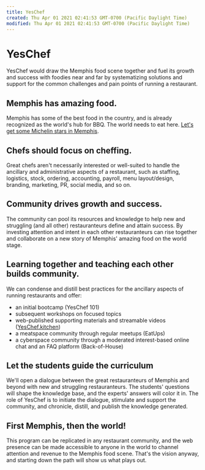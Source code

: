 ```yaml
---
title: YesChef
created: Thu Apr 01 2021 02:41:53 GMT-0700 (Pacific Daylight Time)
modified: Thu Apr 01 2021 02:41:53 GMT-0700 (Pacific Daylight Time)
---
```

# YesChef

YesChef would draw the Memphis food scene together and fuel its growth and success with foodies near and far by systematizing solutions and support for the common challenges and pain points of running a restaurant.

## Memphis has amazing food.

Memphis has some of the best food in the country, and is already recognized as the world's hub for BBQ. The world needs to eat here. [Let's get some Michelin stars in Memphis](https://www.viamichelin.com/web/Restaurants?geoboundaries=34.9326674,-90.2410126:35.3448152,-89.7466278).

## Chefs should focus on cheffing.

Great chefs aren't necessarily interested or well-suited to handle the ancillary and administrative aspects of a restaurant, such as staffing, logistics, stock, ordering, accounting, payroll, menu layout/design, branding, marketing, PR, social media, and so on.

## Community drives growth and success.

The community can pool its resources and knowledge to help new and struggling (and all other) restauranteurs define and attain success. By investing attention and intent in each other restauranteurs can rise together and collaborate on a new story of Memphis' amazing food on the world stage.

## Learning together and teaching each other builds community.

We can condense and distill best practices for the ancillary aspects of running restaurants and offer:
- an initial bootcamp (YesChef 101)
- subsequent workshops on focused topics
- web-published supporting materials and streamable videos ([YesChef.kitchen](https://YesChef.kitchen))
- a meatspace community through regular meetups (EatUps)
- a cyberspace community through a moderated interest-based online chat and an FAQ platform (Back-of-House)

## Let the students guide the curriculum

We'll open a dialogue between the great restauranteurs of Memphis and beyond with new and struggling restauranteurs. The students' questions will shape the knowledge base, and the experts' answers will color it in. The role of YesChef is to initiate the dialogue, stimulate and support the community, and chronicle, distill, and publish the knowledge generated.

## First Memphis, then the world!

This program can be replicated in any restaurant community, and the web presence can be made accessible to anyone in the world to channel attention and revenue to the Memphis food scene. That's the vision anyway, and starting down the path will show us what plays out.